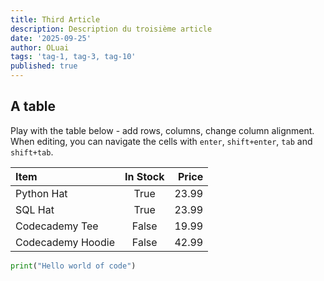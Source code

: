 ```yaml
---
title: Third Article
description: Description du troisième article
date: '2025-09-25'
author: OLuai
tags: 'tag-1, tag-3, tag-10'
published: true
---
```

## A table

Play with the table below - add rows, columns, change column alignment. When editing,
you can navigate the cells with `enter`, `shift+enter`, `tab` and `shift+tab`.

| Item              | In Stock | Price |
| :---------------- | :------: | ----: |
| Python Hat        |   True   | 23.99 |
| SQL Hat           |   True   | 23.99 |
| Codecademy Tee    |   False  | 19.99 |
| Codecademy Hoodie |   False  | 42.99 |



```python
print("Hello world of code")
```
